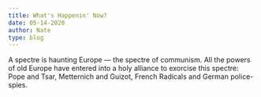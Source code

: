 ```yaml
---
title: What's Happenin' Now?
date: 05-14-2020
author: Nate
type: blog
---
```


 A spectre is haunting Europe — the spectre of communism. All the powers of old Europe have entered into a holy alliance to exorcise this spectre: Pope and Tsar, Metternich and Guizot, French Radicals and German police-spies.

